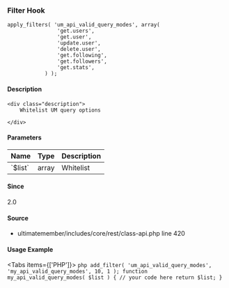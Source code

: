 
<UMBreadCrumb type="filter"/>

### Filter Hook    
    
```
apply_filters( 'um_api_valid_query_modes', array(
				'get.users',
				'get.user',
				'update.user',
				'delete.user',
				'get.following',
				'get.followers',
				'get.stats',
			) );
```

#### Description
    <div class="description">
        Whitelist UM query options
 
    </div>

#### Parameters
            
<table className="table-auto mt-2 border dark:border-gray-500 p-5 text-sm text-left">
<thead>
<tr>
<th  className="px-3">Name</th>
<th  className="px-3">Type</th>
<th  className="px-3">Description</th>
</tr>
</thead>
<tbody>
               <tr >
               <td className="px-3 py-2">`$list`</td>
               <td className="px-3 py-2">array</td>
               <td className="px-3 py-2 text-sm">Whitelist</td>
               </tr>
</tbody>
</table>

#### Since
<div class="description">
2.0
</div>

#### Source
  - <Link href="https://github.com/ultimatemember/ultimatemember/tree/2.5.0/includes/core/rest/class-api.php#L420">ultimatemember/includes/core/rest/class-api.php</Link> <Link href="https://github.com/ultimatemember/ultimatemember/tree/2.5.0/includes/core/rest/class-api.php#L420">line 420</Link>



#### Usage Example

<Tabs items={['PHP']}>
    <Tab>
    ```php
    add_filter( 'um_api_valid_query_modes', 'my_api_valid_query_modes', 10, 1 );
 function my_api_valid_query_modes( $list ) {
     // your code here
     return $list;
 }
    ```
    </Tab>
</Tabs>